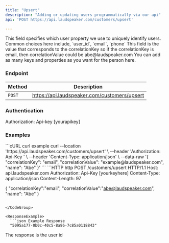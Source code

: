 ```yaml
---
title: "Upsert"
description: "Adding or updating users programmatically via our api"
api: 'POST https://api.laudspeaker.com/customers/upsert'

---
```


<ParamField query="correlationKey" type="string" required>
  This field specifies which user property we use to uniquely identify users. Common choices here include, `user_id`, `email`, `phone` 
</ParamField>
<ParamField query="correlationValue" type="string" required>
  This field is the value that corresponds to the correlationKey so if the correlationKey is email, then correlationValue could be abe@laudspeaker.com
</ParamField>
<ParamField query="keys and values" type="json" optional>
 You can add as many keys and properties as you want for the person here. 
</ParamField>


### Endpoint

| Method   | Description                                      |
| -------- | ------------------------------------------------ |
| `POST`   | https://api.laudspeaker.com/customers/upsert     |


### Authentication

Authorization: Api-key [yourapikey]

### Examples

<CodeGroup>
```cURL curl example
curl --location 'https://api.laudspeaker.com/customers/upsert' \
--header 'Authorization: Api-Key <YOUR_API_KEY>' \
--header 'Content-Type: application/json' \
--data-raw '{
    "correlationKey": "email",
    "correlationValue": "example@laudspeaker.com",
    "name": "Abe"
}'
```
```HTTP http
POST /customers/upsert HTTP/1.1
Host: api.laudspeaker.com
Authorization: Api-Key [yourkeyhere]
Content-Type: application/json
Content-Length: 97

{
    "correlationKey":"email",
    "correlationValue":"abe@laudspeaker.com",
    "name": "Abe"
}
```

</CodeGroup>

<ResponseExample>
  ```json Example Response
  "5095a177-0b0c-40c5-8a86-7c85a0118843"
  ```
</ResponseExample>

The response is the user id



